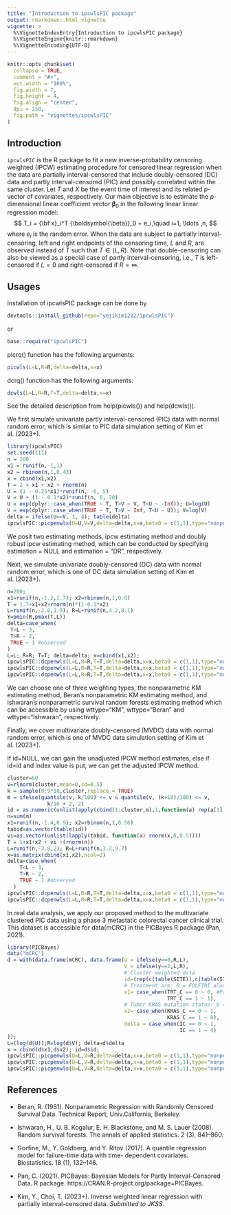 ```yaml
---
title: "Introduction to ipcwlsPIC package"
output: rmarkdown::html_vignette
vignette: >
  %\VignetteIndexEntry{Introduction to ipcwlsPIC package}
  %\VignetteEngine{knitr::rmarkdown}
  %\VignetteEncoding{UTF-8}
---
```

  
```r
knitr::opts_chunk$set(
  collapse = TRUE,
  comment = "#>",
  out.width = "100%",
  fig.width = 7,
  fig.height = 4,
  fig.align = "center",
  dpi = 150,
  fig.path = "vignettes/ipcwlsPIC"
)
```


## Introduction

`ipcwlsPIC` is the R package to fit a new inverse-probability censoring weighted (IPCW) estimating procedure for censored linear regression when the data are partially interval-censored that include doubly-censored (DC) data and partly interval-censored (PIC) and possibly correlated within the same cluster.
Let $T$ and $X$ be the event time of interest and its related $p$-vector of covariates, respectively.
Our main objective is to estimate 
the $p$-dimensional linear coefficient vector ${\boldsymbol{\beta}}_0$
in the following linear linear regression model:
$$
T_i = {\bf x}_i^T {\boldsymbol{\beta}}_0 + e_i,\quad i=1, \ldots ,n, 
$$
where $e_i$ is the random error.
When the data are subject to partially interval-censoring, 
left and right endpoints of the censoring time, $L$ and $R$,
are observed instead of $T$ such that $T\in(L,R)$.
Note that double-censoring  can also  be viewed as 
a special case of partly interval-censoring, 
i.e., $T$ is left-censored if $L=0$ and right-censored if $R=\infty$. 



## Usages

Installation of ipcwlsPIC package can be done by
```r
devtools::install_github(repo="yejikim1202/ipcwlsPIC")
```

or
```r
base::require("ipcwlsPIC")
```


picrq() function has the following arguments:
```r
picwls(L=L,R=R,delta=delta,x=x)
```

dcrq() function has the following arguments:
```r
dcwls(L=L,R=R,T=T,delta=delta,x=x)
```

See the detailed description from help(picwls()) and help(dcwls()).

We first simulate univariate partly interval-censored (PIC) data with normal random error, which is similar to PIC data simulation setting of Kim et al. (2023+).

```r
library(ipcwlsPIC)
set.seed(111)
n = 200
x1 = runif(n,-1,1)
x2 = rbinom(n,1,0.43)
x = cbind(x1,x2)
T = 2 + x1 + x2 + rnorm(n)
U = (1 - 0.25*x1)*runif(n, -6, 5)
V = U + (1 - 0.1*x2)*runif(n, 6, 20)
U = exp(dplyr::case_when(TRUE ~ T, T>V ~ V, T<U ~ -Inf)); U=log(U)
V = exp(dplyr::case_when(TRUE ~ T, T>V ~ Inf, T<U ~ U)); V=log(V)
delta = ifelse(U==V, 1, 4); table(delta)
ipcwlsPIC::picpenwls(U=U,V=V,delta=delta,x=x,beta0 = c(1,1),type="nonpenalty")$res
```

We posit two estimating methods, ipcw estimating method and doubly robust ipcw estimating method, which can be conducted by specifying estimation = NULL and estimation = "DR", respectively.

Next, we simulate univariate doubly-censored (DC) data with normal random error, which is one of DC data simulation setting of Kim et al. (2023+).

```r
n=200; 
x1=runif(n,-1.2,1.7); x2=rbinom(n,1,0.6)
T = 1.7+x1+x2+rnorm(n)*(1-0.1*x2)
L=runif(n,-2.8,1.9); R=L+runif(n,4.2,8.1)
Y=pmin(R,pmax(T,L))
delta=case_when(
 T<L ~ 3,
 T>R ~ 2,
 TRUE ~ 1 #observed
)
L=L; R=R; T=T; delta=delta; x=cbind(x1,x2);
ipcwlsPIC::dcpenwls(L=L,R=R,T=T,delta=delta,x=x,beta0 = c(1,1),type="nonpenalty")$res
ipcwlsPIC::dcpenwls(L=L,R=R,T=T,delta=delta,x=x,beta0 = c(1,1),type="nonpenalty",wttype = "Beran", hlimit = 0.1)$res
ipcwlsPIC::dcpenwls(L=L,R=R,T=T,delta=delta,x=x,beta0 = c(1,1),type="nonpenalty",wttype = "Ishwaran")$res
```

We can choose one of three weighting types, the nonparametric KM estimating method, Beran's nonparametric KM estimating method, and Ishwaran's nonparametric survival random forests estimating method which can be accessible by using wttype="KM", wttype="Beran" and wttype="Ishwaran", respectively.

Finally, we cover multivariate doubly-censored (MVDC) data with normal random error, which is one of MVDC data simulation setting of Kim et al. (2023+).

If id=NULL, we can gain the unadjusted IPCW method estimates, else if id=id and index value is put, we can get the adjusted IPCW method.
```r
cluster=60
v=rlnorm(cluster,mean=0,sd=0.5)
k = sample(0:9*10,cluster,replace = TRUE)
m = ifelse(quantile(v, k/100) <= v & quantile(v, (k+10)/100) <= v,
             k/10 + 2, 2)
id = as.numeric(unlist(apply(cbind(1:cluster,m),1,function(a) rep(a[1],a[2]))))
n=sum(m)
x1=runif(n,-1.4,0.9); x2=rbinom(n,1,0.56)
tabid=as.vector(table(id))
vi=as.vector(unlist(lapply(tabid, function(x) rnorm(x,0,0.5))))
T = 1+x1+x2 + vi +(rnorm(n))
L=runif(n,-3.8,2); R=L+runif(n,3.2,9.7)
x=as.matrix(cbind(x1,x2),ncol=2)
delta=case_when(
    T<L ~ 3,
    T>R ~ 2,
    TRUE ~ 1 #observed
  )
ipcwlsPIC::dcpenwls(L=L,R=R,T=T,delta=delta,x=x,beta0 = c(1,1),type="nonpenalty",wttype="KM",id=NULL)$res
ipcwlsPIC::dcpenwls(L=L,R=R,T=T,delta=delta,x=x,beta0 = c(1,1),type="nonpenalty",wttype="KM",id=id,index = 1)$res
```

In real data analysis, we apply our proposed method to the multivariate clustered PIC data using a phase 3 metastatic colorectal cancer clinical trial. This dataset is accessible for data(mCRC) in the PICBayes R package (Pan, 2021).

```r
library(PICBayes)
data("mCRC")
d = with(data.frame(mCRC), data.frame(U = ifelse(y==0,R,L),
                                      V = ifelse(y==2,L,R),
                                      # Cluster weighted data
                                      id=(rep(c(table(SITE)),c(table(SITE)))),
                                      # Treatment arm: 0 = FOLFIRI alone, 1 = Panitumumab + FOLFIRI.
                                      x1= case_when(TRT_C == 0 ~ 0, #Pan et al data
                                                    TRT_C == 1 ~ 1),
                                      # Tumor KRAS mutation status: 0 = wild-type, 1 = mutant.
                                      x2= case_when(KRAS_C == 0 ~ 1,
                                                    KRAS_C == 1 ~ 0),
                                      delta = case_when(IC == 0 ~ 1,
                                                        IC == 1 ~ 4)
));
L=(log(d$U));R=log(d$V); delta=d$delta
x = cbind(d$x1,d$x2); id=d$id;
ipcwlsPIC::picpenwls(U=L,V=R,delta=delta,x=x,beta0 = c(1,1),type="nonpenalty")$res
ipcwlsPIC::picpenwls(U=L,V=R,delta=delta,x=x,beta0 = c(1,1),type="nonpenalty",index = 1)$res
ipcwlsPIC::picpenwls(U=L,V=R,delta=delta,x=x,beta0 = c(1,1),type="nonpenalty",wttype="Beran",hlimit=0.1,id=id,index = 1)$res
```


## References

* Beran, R. (1981). Nonparametric Regression with Randomly Censored Survival Data. Technical Report, Univ.California, Berkeley.

* Ishwaran, H., U. B. Kogalur, E. H. Blackstone, and M. S. Lauer (2008). Random survival forests. The annals of applied statistics. 2 (3), 841–860.

* Gorfine, M., Y. Goldberg, and Y. Ritov (2017). A quantile regression model for failure-time data with time-
dependent covariates. Biostatistics. 18 (1), 132–146.

* Pan, C. (2021). 
PICBayes: Bayesian Models for Partly Interval-Censored Data. R package. 
https://CRAN.R-project.org/package=PICBayes.

* Kim, Y., Choi, T. (2023+). 
Inverse weighted linear regression with partially interval-censored data.
*Submitted to JKSS*.